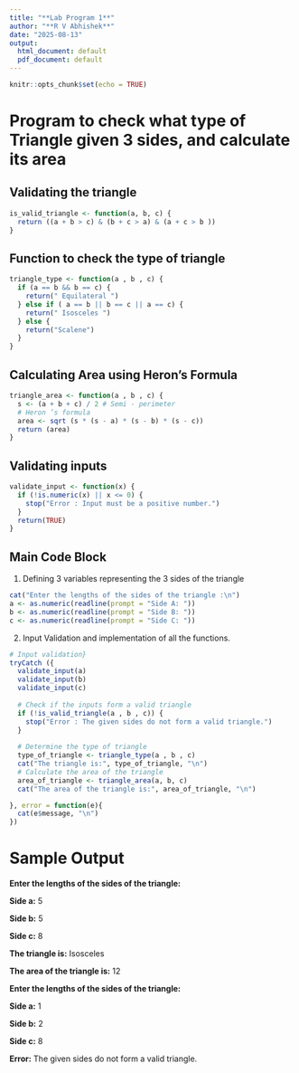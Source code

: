 ```yaml
---
title: "**Lab Program 1**"
author: "**R V Abhishek**"
date: "2025-08-13"
output:
  html_document: default
  pdf_document: default
---
```


```r
knitr::opts_chunk$set(echo = TRUE)
```

# Program to check what type of Triangle given 3 sides, and calculate its area

## Validating the triangle

```r
is_valid_triangle <- function(a, b, c) {
  return ((a + b > c) & (b + c > a) & (a + c > b ))
}
```

## Function to check the type of triangle

```r
triangle_type <- function(a , b , c) {
  if (a == b && b == c) {
    return(" Equilateral ")
  } else if ( a == b || b == c || a == c) {
    return(" Isosceles ")
  } else {
    return("Scalene")
  }
}
```

## Calculating Area using Heron's Formula

```r
triangle_area <- function(a , b , c) {
  s <- (a + b + c) / 2 # Semi - perimeter
  # Heron ’s formula
  area <- sqrt (s * (s - a) * (s - b) * (s - c))
  return (area)
}
```

## Validating inputs

```r
validate_input <- function(x) {
  if (!is.numeric(x) || x <= 0) {
    stop("Error : Input must be a positive number.")
  }
  return(TRUE)
}
```

## Main Code Block

1.  Defining 3 variables representing the 3 sides of the triangle

```r
cat("Enter the lengths of the sides of the triangle :\n") 
a <- as.numeric(readline(prompt = "Side A: ")) 
b <- as.numeric(readline(prompt = "Side B: ")) 
c <- as.numeric(readline(prompt = "Side C: "))
```

2.  Input Validation and implementation of all the functions.

```r
# Input validation} 
tryCatch ({ 
  validate_input(a) 
  validate_input(b) 
  validate_input(c) 
  
  # Check if the inputs form a valid triangle 
  if (!is_valid_triangle(a , b , c)) { 
    stop("Error : The given sides do not form a valid triangle.")
  }
  
  # Determine the type of triangle 
  type_of_triangle <- triangle_type(a , b , c) 
  cat("The triangle is:", type_of_triangle, "\n") 
  # Calculate the area of the triangle 
  area_of_triangle <- triangle_area(a, b, c) 
  cat("The area of the triangle is:", area_of_triangle, "\n")

}, error = function(e){ 
  cat(e$message, "\n") 
})
```

# Sample Output

**Enter the lengths of the sides of the triangle:**

**Side a:** 5

**Side b:** 5

**Side c:** 8

**The triangle is:** Isosceles

**The area of the triangle is:** 12

**Enter the lengths of the sides of the triangle:**

**Side a:** 1

**Side b:** 2

**Side c:** 8

**Error:** The given sides do not form a valid triangle.
